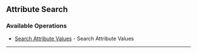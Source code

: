 
## Attribute Search

### Available Operations

* [Search Attribute Values](/attribute_search/search_attribute_values) - Search Attribute Values

---
<SearchAttributeValues />
